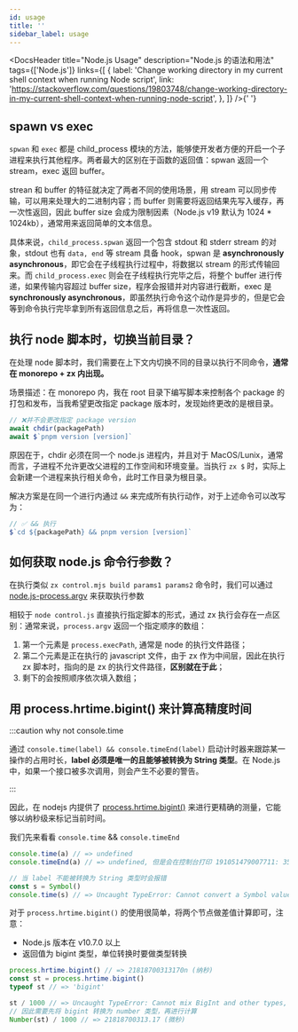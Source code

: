 ```yaml
---
id: usage
title: ''
sidebar_label: usage
---
```



<DocsHeader
  title="Node.js Usage"
  description="Node.js 的语法和用法"
  tags={['Node.js']}
  links={[
    {
      label:
        'Change working directory in my current shell context when running Node script',
      link: 'https://stackoverflow.com/questions/19803748/change-working-directory-in-my-current-shell-context-when-running-node-script',
    },
  ]}
/>{' '}

## spawn vs exec

`spwan` 和 `exec` 都是 child_process 模块的方法，能够使开发者方便的开启一个子进程来执行其他程序。两者最大的区别在于函数的返回值：spwan 返回一个 stream，exec 返回 buffer。

strean 和 buffer 的特征就决定了两者不同的使用场景，用 stream 可以同步传输，可以用来处理大的二进制内容；而 buffer 则需要将返回结果先写入缓存，再一次性返回，因此 buffer size 会成为限制因素（Node.js v19 默认为 1024 \* 1024kb），通常用来返回简单的文本信息。

具体来说，`child_process.spwan` 返回一个包含 stdout 和 stderr stream 的对象，stdout 也有 `data, end` 等 stream 具备 hook，spwan 是 **asynchronously asynchronous**，即它会在子线程执行过程中，将数据以 stream 的形式传输回来。而 `child_process.exec` 则会在子线程执行完毕之后，将整个 buffer 进行传递，如果传输内容超过 buffer size，程序会报错并对内容进行截断，exec 是 **synchronously asynchronous**，即虽然执行命令这个动作是异步的，但是它会等到命令执行完毕拿到所有返回信息之后，再将信息一次性返回。

## 执行 node 脚本时，切换当前目录？

在处理 node 脚本时，我们需要在上下文内切换不同的目录以执行不同命令，**通常在 monorepo + zx 内出现。**

场景描述：在 monorepo 内，我在 root 目录下编写脚本来控制各个 package 的打包和发布，当我希望更改指定 package 版本时，发现始终更改的是根目录。

```mjs
// ❌并不会更改指定 package version
await chdir(packagePath)
await $`pnpm version [version]`
```

原因在于，chdir 必须在同一个 node.js 进程内，并且对于 MacOS/Lunix，通常而言，子进程不允许更改父进程的工作空间和环境变量。当执行 `zx $` 时，实际上会新建一个进程来执行相关命令，此时工作目录为根目录。

解决方案是在同一个进行内通过 `&&` 来完成所有执行动作，对于上述命令可以改写为：

```mjs
// ✅ && 执行
$`cd ${packagePath} && pnpm version [version]`
```

## 如何获取 node.js 命令行参数？

在执行类似 `zx control.mjs build params1 params2` 命令时，我们可以通过 [node.js-process.argv](http://nodejs.cn/api/process/process_argv.html) 来获取执行参数

相较于 `node control.js` 直接执行指定脚本的形式，通过 zx 执行会存在一点区别：通常来说，`process.argv` 返回一个指定顺序的数组：

1. 第一个元素是 `process.execPath`, 通常是 node 的执行文件路径；
2. 第二个元素是正在执行的 javascript 文件，由于 zx 作为中间层，因此在执行 zx 脚本时，指向的是 zx 的执行文件路径，**区别就在于此**；
3. 剩下的会按照顺序依次填入数组；

## 用 process.hrtime.bigint() 来计算高精度时间

:::caution why not console.time

通过 `console.time(label) && console.timeEnd(label)` 启动计时器来跟踪某一操作的占用时长，**label 必须是唯一的且能够被转换为 String 类型**。在 Node.js 中，如果一个接口被多次调用，则会产生不必要的警告。

:::

因此，在 nodejs 内提供了 [process.hrtime.bigint()](https://nodejs.org/api/process.html#process_process_hrtime_bigint) 来进行更精确的测量，它能够以纳秒级来标记当前时间。

我们先来看看 `console.time` && `console.timeEnd`

```js
console.time(a) // => undefined
console.timeEnd(a) // => undefined, 但是会在控制台打印 191051479007711: 35843.951171875 ms

// 当 label 不能被转换为 String 类型时会报错
const s = Symbol()
console.time(s) // => Uncaught TypeError: Cannot convert a Symbol value to a string
```

对于 `process.hrtime.bigint()` 的使用很简单，将两个节点做差值计算即可，注意：

- Node.js 版本在 v10.7.0 以上
- 返回值为 bigint 类型，单位转换时要做类型转换

```js
process.hrtime.bigint() // => 21818700313170n (纳秒)
const st = process.hrtime.bigint()
typeof st // => 'bigint'

st / 1000 // => Uncaught TypeError: Cannot mix BigInt and other types, use explicit conversions
// 因此需要先将 bigint 转换为 number 类型，再进行计算
Number(st) / 1000 // => 21818700313.17 (微秒)
```
